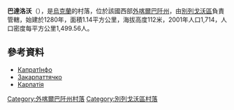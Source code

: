 {{coord|48|6|35|N|22|38|9|E|scale:30000|display=title}}

'''巴達洛沃'''（{{lang-uk|Бадалово}}），是[[烏克蘭|烏克蘭]]的村落，位於該國西部[[外喀爾巴阡州|外喀爾巴阡州]]，由[[別列戈沃區|別列戈沃區]]負責管轄，始建於1280年，面積1.14平方公里，海拔高度112米，2001年人口1,714，人口密度每平方公里1,499.56人。

==參考資料==
* [https://web.archive.org/web/20190125125905/https://www.karpatinfo.net.ua/ КапратІнфо]
* [https://web.archive.org/web/20180810085601/http://zakarpattyachko.com.ua/ Закарпаттячко]
* [https://web.archive.org/web/20161224095325/http://carpathia.uz.ua// Карпатія]

{{DEFAULTSORT:Бадалово}}

[[Category:外喀爾巴阡州村落|Category:外喀爾巴阡州村落]]
[[Category:別列戈沃區村落|Category:別列戈沃區村落]]


{{Zakarpattia-geo-stub}}